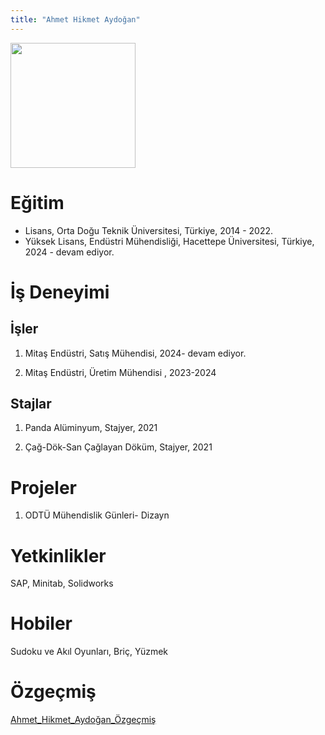 ```yaml
---
title: "Ahmet Hikmet Aydoğan"
---
```


![](images/1679938022154.jpg){fig-align="center" width="200"}

# Eğitim

-   Lisans, Orta Doğu Teknik Üniversitesi, Türkiye, 2014 - 2022.
-   Yüksek Lisans, Endüstri Mühendisliği, Hacettepe Üniversitesi, Türkiye, 2024 - devam ediyor.

# İş Deneyimi

## İşler

1.  Mitaş Endüstri, Satış Mühendisi, 2024- devam ediyor.

2.  Mitaş Endüstri, Üretim Mühendisi , 2023-2024

## Stajlar

1.  Panda Alüminyum, Stajyer, 2021

2.  Çağ-Dök-San Çağlayan Döküm, Stajyer, 2021

# Projeler

1.  ODTÜ Mühendislik Günleri- Dizayn

# Yetkinlikler

SAP, Minitab, Solidworks

# Hobiler

Sudoku ve Akıl Oyunları, Briç, Yüzmek

# Özgeçmiş

[Ahmet_Hikmet_Aydoğan_Özgeçmiş](/docs/takim/cv/CV_Ahmet_Hikmet_Aydoğan.pdf "Ahmet_Hikmet_Aydoğan_Özgeçmiş")
